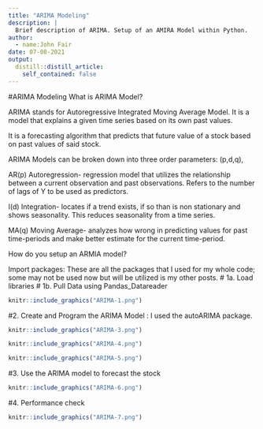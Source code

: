 ```yaml
---
title: "ARIMA Modeling"
description: |
  Brief description of ARIMA. Setup of an AMIRA Model within Python.
author:
  - name:John Fair
date: 07-08-2021
output:
  distill::distill_article:
    self_contained: false
---
```


#ARIMA Modeling
What is ARIMA Model? 

ARIMA stands for Autoregressive Integrated Moving Average Model. It is a model that explains a given time series based on its own past values.  

It is a forecasting algorithm that predicts that future value of a stock based on past values of said stock.  

 

ARIMA Models can be broken down into three order parameters: (p,d,q), 

AR(p) Autoregression- regression model that utilizes the relationship between a current observation and past observations. Refers to the number of lags of Y to be used as predictors. 

I(d) Integration- locates if a trend exists, if so than is non stationary and shows seasonality. This reduces seasonality from a time series.  

MA(q) Moving Average- analyzes how wrong in predicting values for past time-periods and make better estimate for the current time-period.  

 

How do you setup an ARMIA model? 

Import packages: These are all the packages that I used for my whole code; some may not be used now but will be utilized is my other posts. 
#	1a. Load libraries 
# 1b. Pull Data using Pandas_Datareader 
  
```r
knitr::include_graphics("ARIMA-1.png")
```  

#2. Create and Program the ARIMA Model : I used the autoARIMA package. 
```r
knitr::include_graphics("ARIMA-3.png")
```  
 
```r
knitr::include_graphics("ARIMA-4.png")
```  
```r
knitr::include_graphics("ARIMA-5.png")
```  


#3. Use the ARIMA model to forecast the stock 
```r
knitr::include_graphics("ARIMA-6.png")
```  
#4. Performance check 
```r
knitr::include_graphics("ARIMA-7.png")
```  
 